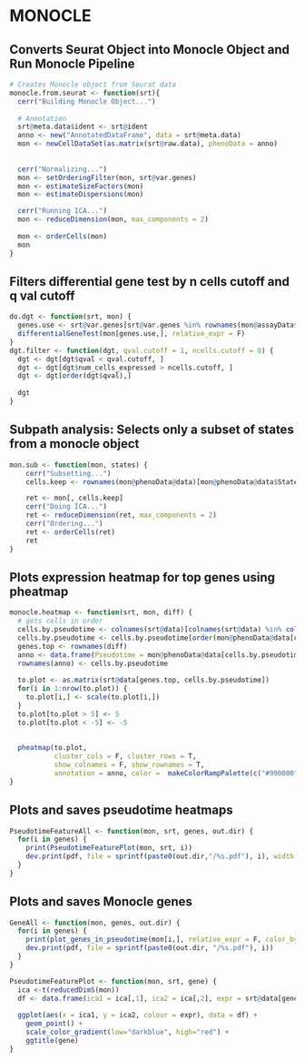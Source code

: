 
#################################################################################################
# MONOCLE
#################################################################################################

## Converts Seurat Object into Monocle Object and Run Monocle Pipeline
```r
# Creates Monocle object from Seurat data
monocle.from.seurat <- function(srt){
  cerr("Building Monocle Object...")
  
  # Annotation
  srt@meta.data$ident <- srt@ident
  anno <- new("AnnotatedDataFrame", data = srt@meta.data)
  mon <- newCellDataSet(as.matrix(srt@raw.data), phenoData = anno)
  
  
  cerr("Normalizing...")
  mon <- setOrderingFilter(mon, srt@var.genes)
  mon <- estimateSizeFactors(mon)
  mon <- estimateDispersions(mon)

  cerr("Running ICA...")
  mon <- reduceDimension(mon, max_components = 2)
  
  mon <- orderCells(mon)
  mon
}
```

## Filters differential gene test by n cells cutoff and q val cutoff
```r
do.dgt <- function(srt, mon) {
  genes.use <- srt@var.genes[srt@var.genes %in% rownames(mon@assayData$exprs)]
  differentialGeneTest(mon[genes.use,], relative_expr = F)
}
dgt.filter <- function(dgt, qval.cutoff = 1, ncells.cutoff = 0) {
  dgt <- dgt[dgt$qval < qval.cutoff, ]
  dgt <- dgt[dgt$num_cells_expressed > ncells.cutoff, ]
  dgt <- dgt[order(dgt$qval),]
  
  dgt
}
```

## Subpath analysis: Selects only a subset of states from a monocle object
```r
mon.sub <- function(mon, states) {
    cerr("Subsetting...")
    cells.keep <- rownames(mon@phenoData@data)[mon@phenoData@data$State %in% states]

    ret <- mon[, cells.keep]
    cerr("Doing ICA...")
    ret <- reduceDimension(ret, max_components = 2)
    cerr("Ordering...")
    ret <- orderCells(ret)
    ret
}
```

## Plots expression heatmap for top genes using pheatmap
```r
monocle.heatmap <- function(srt, mon, diff) {
  # gets cells in order
  cells.by.pseudotime <- colnames(srt@data)[colnames(srt@data) %in% colnames(mon@assayData$exprs)]
  cells.by.pseudotime <- cells.by.pseudotime[order(mon@phenoData@data[cells.by.pseudotime,"Pseudotime"])]
  genes.top <- rownames(diff)
  anno <- data.frame(Pseudotime = mon@phenoData@data[cells.by.pseudotime, "Pseudotime"])
  rownames(anno) <- cells.by.pseudotime
  
  to.plot <- as.matrix(srt@data[genes.top, cells.by.pseudotime])
  for(i in 1:nrow(to.plot)) {
    to.plot[i,] <- scale(to.plot[i,])
  }
  to.plot[to.plot > 5] <- 5
  to.plot[to.plot < -5] <- -5
  
  
  pheatmap(to.plot, 
           cluster_cols = F, cluster_rows = T, 
           show_colnames = F, show_rownames = T, 
           annotation = anno, color =  makeColorRampPalette(c("#990000", "#CCCCCC", "#2a5e8c"), .5, 100))
}
```

## Plots and saves pseudotime heatmaps
```r
PseudotimeFeatureAll <- function(mon, srt, genes, out.dir) {
  for(i in genes) {
    print(PseudotimeFeaturePlot(mon, srt, i))
    dev.print(pdf, file = sprintf(paste0(out.dir,"/%s.pdf"), i), width = 16, height = 9)
  }
}
```

## Plots and saves Monocle genes
```r
GeneAll <- function(mon, genes, out.dir) {
  for(i in genes) {
    print(plot_genes_in_pseudotime(mon[i,], relative_expr = F, color_by="tree.ident"))
    dev.print(pdf, file = sprintf(paste0(out.dir, "/%s.pdf"), i))
  }
}

```


```r
PseudotimeFeaturePlot <- function(mon, srt, gene) {
  ica <-t(reducedDimS(mon))
  df <- data.frame(ica1 = ica[,1], ica2 = ica[,2], expr = srt@data[gene, rownames(ica)])
  
  ggplot(aes(x = ica1, y = ica2, colour = expr), data = df) + 
    geom_point() + 
    scale_color_gradient(low="darkblue", high="red") +
    ggtitle(gene)
}
```




